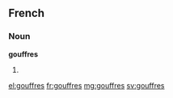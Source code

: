 ==French==

===Noun===
'''gouffres''' {{m}}

# {{plural of|gouffre|lang=fr}}

[[el:gouffres]]
[[fr:gouffres]]
[[mg:gouffres]]
[[sv:gouffres]]